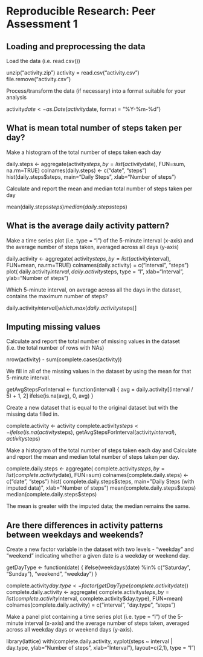 # Reproducible Research: Peer Assessment 1


## Loading and preprocessing the data


Load the data (i.e. read.csv())

unzip("activity.zip")
activity = read.csv("activity.csv")
file.remove("activity.csv")

Process/transform the data (if necessary) into a format suitable for your analysis

activity$date <- as.Date(activity$date, format = "%Y-%m-%d")

## What is mean total number of steps taken per day?

Make a histogram of the total number of steps taken each day

daily.steps <- aggregate(activity$steps, by=list(activity$date), FUN=sum, na.rm=TRUE)
colnames(daily.steps) <- c("date", "steps")
hist(daily.steps$steps, main="Daily Steps", xlab="Number of steps")

Calculate and report the mean and median total number of steps taken per day

mean(daily.steps$steps)
median(daily.steps$steps)

## What is the average daily activity pattern?

Make a time series plot (i.e. type = "l") of the 5-minute interval (x-axis) and the average number of steps taken, averaged across all days (y-axis)

daily.activity <- 
        aggregate(
                activity$steps, by=list(activity$interval), FUN=mean, 
                na.rm=TRUE)
colnames(daily.activity) = c("interval", "steps")
plot(
        daily.activity$interval, daily.activity$steps, type = "l", 
        xlab="Interval", ylab="Number of steps")
        
Which 5-minute interval, on average across all the days in the dataset, contains the maximum number of steps?

daily.activity$interval[which.max(daily.activity$steps)]

## Imputing missing values

Calculate and report the total number of missing values in the dataset (i.e. the total number of rows with NAs)

nrow(activity) - sum(complete.cases(activity))

We fill in all of the missing values in the dataset by using the mean for that 5-minute interval.

getAvgStepsForInterval <- function(interval) {
    avg = daily.activity[(interval / 5) + 1, 2]
    ifelse(is.na(avg), 0, avg)
}

Create a new dataset that is equal to the original dataset but with the missing data filled in.

complete.activity <- activity
complete.activity$steps <- 
    ifelse(
        is.na(activity$steps), getAvgStepsForInterval(activity$interval), 
        activity$steps)
        
Make a histogram of the total number of steps taken each day and Calculate and report the mean and median total number of steps taken per day.

complete.daily.steps <- 
    aggregate(
        complete.activity$steps, by=list(complete.activity$date), FUN=sum)
colnames(complete.daily.steps) <- c("date", "steps")
hist(
    complete.daily.steps$steps, main="Daily Steps (with imputed data)", 
    xlab="Number of steps")
mean(complete.daily.steps$steps)
median(complete.daily.steps$steps)

The mean is greater with the imputed data; the median remains the same.

## Are there differences in activity patterns between weekdays and weekends?

Create a new factor variable in the dataset with two levels - "weekday" and "weekend" indicating whether a given date is a weekday or weekend day.

getDayType <- function(date) {
    ifelse(weekdays(date) %in% c("Saturday", "Sunday"), "weekend", "weekday")
}

complete.activity$day.type <- factor(getDayType(complete.activity$date))
complete.daily.activity <- 
        aggregate(
                complete.activity$steps, by=list(complete.activity$interval, complete.activity$day.type), 
                FUN=mean)
colnames(complete.daily.activity) = c("interval", "day.type", "steps")

Make a panel plot containing a time series plot (i.e. type = "l") of the 5-minute interval (x-axis) and the average number of steps taken, averaged across all weekday days or weekend days (y-axis).

library(lattice) 
with(complete.daily.activity, 
    xyplot(steps ~ interval | day.type, 
        ylab="Number of steps", xlab="Interval"), 
        layout=c(2,1), type = "l")
